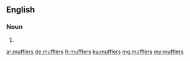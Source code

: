 ==English==

===Noun===
{{head|en|plural}}

# {{plural of|muffler|lang=en}}

[[ar:mufflers]]
[[de:mufflers]]
[[fr:mufflers]]
[[ku:mufflers]]
[[mg:mufflers]]
[[my:mufflers]]